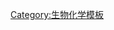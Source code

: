 {{Navbox
|name = 生物化学模板总览
|listclass = hlist

|list1 =
{{Biochemical families navs}}
{{Cell navs}}
{{DNA and protein biosynthesis navs}}
{{Signal transduction navs}}
{{Enzyme navs}}
{{Protein classification navs}}

}}<noinclude>
[[Category:生物化学模板]]
</noinclude>